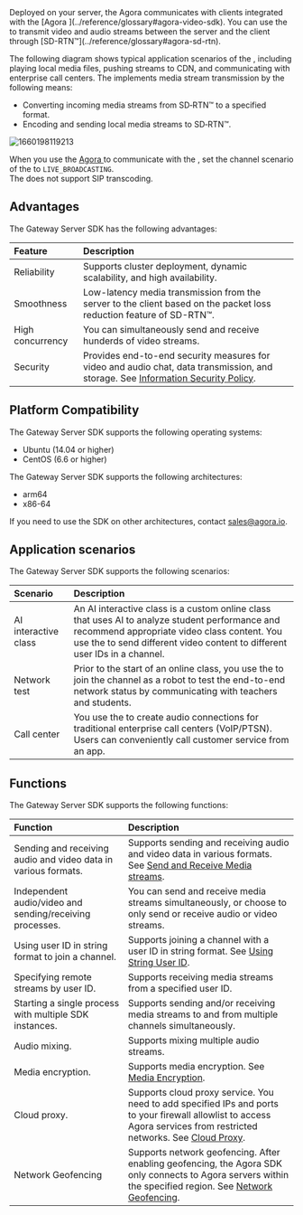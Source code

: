 
<PlatformWrapper platform="linux">
Deployed on your server, the Agora <Vpd k="NAME" /> communicates with clients integrated with the [Agora <Vg k="VSDK" />](../reference/glossary#agora-video-sdk). You can use the <Vpd k="NAME" /> to transmit video and audio streams between the server and the client through [SD-RTN™](../reference/glossary#agora-sd-rtn).

The following diagram shows typical application scenarios of the <Vpd k="NAME" />, including playing local media files, pushing streams to CDN, and communicating with enterprise call centers. The <Vpd k="NAME" /> implements media stream transmission by the following means:

- Converting incoming media streams from SD&#8209;RTN™ to a specified format.
- Encoding and sending local media streams to SD&#8209;RTN™.

![1660198119213](https://web-cdn.agora.io/docs-files/1660198119213)

<div class="alert note">When you use the <a href="../reference/glossary#agora-video-sdk">Agora <Vg k="VSDK" /></a> to communicate with the <Vpd k="NAME" />, set the channel scenario of the <Vg k="VSDK" /> to <code>LIVE_BROADCASTING</code>.</div>

<div class="alert note">The <Vpd k="NAME" /> does not support SIP transcoding.</div>

## Advantages

The Gateway Server SDK has the following advantages:

| Feature  | Description                                                         |
| :----- | :----------------------------------------------------------- |
| Reliability   | Supports cluster deployment, dynamic scalability, and high availability.                         |
| Smoothness  | Low-latency media transmission from the server to the client based on the packet loss reduction feature of SD-RTN™.  |
| High concurrency | You can simultaneously send and receive hunderds of video streams.|
| Security   | Provides end-to-end security measures for video and audio chat, data transmission, and storage. See [Information Security Policy](../reference/security). |

## Platform Compatibility

The Gateway Server SDK supports the following operating systems:

- Ubuntu (14.04 or higher)
- CentOS (6.6 or higher)

The Gateway Server SDK supports the following architectures:

- arm64
- x86-64

If you need to use the SDK on other architectures, contact sales@agora.io.

## Application scenarios

The Gateway Server SDK supports the following scenarios:

|  Scenario    | Description                                                     |
| :---------- | :----------------------------------------------------------- |
| AI interactive class | An AI interactive class is a custom online class that uses AI to analyze student performance and recommend appropriate video class content. You use the <Vpd k="NAME" /> to send different video content to different user IDs in a channel. |
| Network test | Prior to the start of an online class, you use the <Vpd k="NAME" /> to join the channel as a robot to test the end-to-end network status by communicating with teachers and students. |
| Call center    | You use the <Vpd k="NAME" /> to create audio connections for traditional enterprise call centers (VoIP/PTSN). Users can conveniently call customer service from an app. |

## Functions

The Gateway Server SDK supports the following functions:

| Function                           | Description                                                         |
| :----------------------------- | :----------------------------------------------------------- |
| Sending and receiving audio and video data in various formats.	 | Supports sending and receiving audio and video data in various formats. See [Send and Receive Media streams](../develop/send-receive-media-streams). |
| Independent audio/video and sending/receiving processes.     | You can send and receive media streams simultaneously, or choose to only send or receive audio or video streams. |
| Using user ID in string format to join a channel.              | Supports joining a channel with a user ID in string format. See [Using String User ID](../develop/stringuid). |
| Specifying remote streams by user ID.           | Supports receiving media streams from a specified user ID.                               |
| Starting a single process with multiple SDK instances.                 | Supports sending and/or receiving media streams to and from multiple channels simultaneously.                       |
| Audio mixing.                           | Supports mixing multiple audio streams.                              |
| Media encryption. | Supports media encryption. See [Media Encryption](../develop/media-stream-encryption).  |
| Cloud proxy. | Supports cloud proxy service. You need to add specified IPs and ports to your firewall allowlist to access Agora services from restricted networks. See [Cloud Proxy](../develop/cloud-proxy).|
| Network Geofencing | Supports network geofencing. After enabling geofencing, the Agora SDK only connects to Agora servers within the specified region. See [Network Geofencing](../develop/network-geofencing).|

</PlatformWrapper>